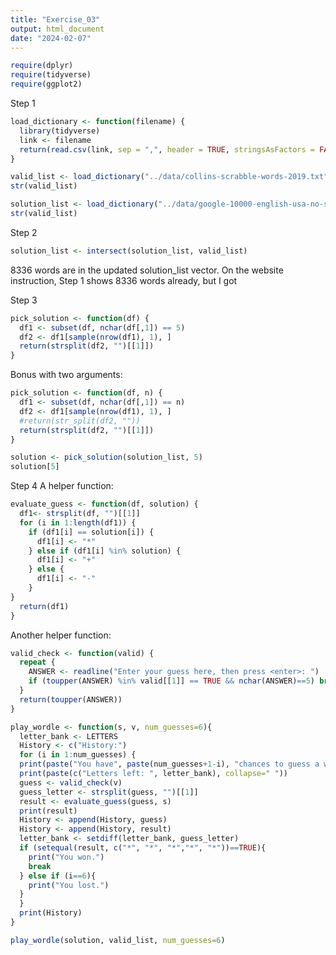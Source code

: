 ```yaml
---
title: "Exercise_03"
output: html_document
date: "2024-02-07"
---
```

```r
require(dplyr)
require(tidyverse)
require(ggplot2)
```

Step 1
```r
load_dictionary <- function(filename) {
  library(tidyverse)
  link <- filename
  return(read.csv(link, sep = ",", header = TRUE, stringsAsFactors = FALSE))
}
```

```r
valid_list <- load_dictionary("../data/collins-scrabble-words-2019.txt")
str(valid_list)
```

```r
solution_list <- load_dictionary("../data/google-10000-english-usa-no-swears.txt")
str(valid_list)
```

Step 2
```r
solution_list <- intersect(solution_list, valid_list)
```
8336 words are in the updated solution_list vector. On the website instruction, Step 1 shows 8336 words already, but I got 

Step 3
```r
pick_solution <- function(df) {
  df1 <- subset(df, nchar(df[,1]) == 5)
  df2 <- df1[sample(nrow(df1), 1), ]
  return(strsplit(df2, "")[[1]])
}
```

Bonus with two arguments:
```r
pick_solution <- function(df, n) {
  df1 <- subset(df, nchar(df[,1]) == n)
  df2 <- df1[sample(nrow(df1), 1), ]
  #return(str_split(df2, ""))
  return(strsplit(df2, "")[[1]])
}
```

```r
solution <- pick_solution(solution_list, 5)
solution[5]
```

Step 4
A helper function:
```r
evaluate_guess <- function(df, solution) {
  df1<- strsplit(df, "")[[1]]
  for (i in 1:length(df1)) {
    if (df1[i] == solution[i]) {
      df1[i] <- "*"
    } else if (df1[i] %in% solution) {
      df1[i] <- "+"
    } else {
      df1[i] <- "-"
    }
}
  return(df1)
}
```

Another helper function:
```r
valid_check <- function(valid) {
  repeat {
    ANSWER <- readline("Enter your guess here, then press <enter>: ")
    if (toupper(ANSWER) %in% valid[[1]] == TRUE && nchar(ANSWER)==5) break
  }
  return(toupper(ANSWER))
}
```

```r
play_wordle <- function(s, v, num_guesses=6){
  letter_bank <- LETTERS
  History <- c("History:")
  for (i in 1:num_guesses) {
  print(paste("You have", paste(num_guesses+1-i), "chances to guess a word of length 5"))
  print(paste(c("Letters left: ", letter_bank), collapse=" "))
  guess <- valid_check(v)
  guess_letter <- strsplit(guess, "")[[1]]
  result <- evaluate_guess(guess, s)
  print(result)
  History <- append(History, guess)
  History <- append(History, result)
  letter_bank <- setdiff(letter_bank, guess_letter)
  if (setequal(result, c("*", "*", "*","*", "*"))==TRUE){
    print("You won.")
    break
  } else if (i==6){
    print("You lost.")
  }
  }
  print(History)
}
```


```r
play_wordle(solution, valid_list, num_guesses=6)
```







